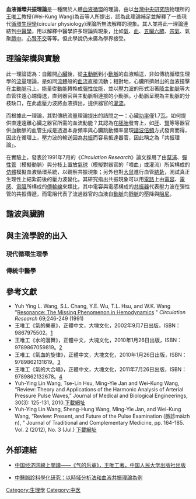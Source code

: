 {{NPOV|time=2007-08-06T05:19:29Z}}
{{Original research}}
{{medical}}
'''血液循環共振理論'''是一種關於人體[[血液|血液]][[循環|循環]]的理論，由以[[台灣|台灣]][[中央研究院|中央研究院]]物理所的[[王唯工|王唯工]]教授(Wei-Kung Wang)為首等人所提出，認為此理論補足並解釋了一些現代[[循环系统|循環生理學]](circular physiology)理論所無法解釋的現象。其人並將此一理論連結到[[中醫學|中醫學]]，用以解釋中醫學許多理論與現象，比如[[氣|氣]]、[[血|血]]、[[五臟六腑|五臟六腑]]、[[宗氣|宗氣]]、氣聚[[膻中|膻中]]、[[心腎不交|心腎不交]]等等。但此學說仍未廣為學界接受。

== 理論架構與實驗 ==
此一理論認為：自離開[[心臟|心臟]]後，從[[主動脈|主動脈]]到小[[動脈|動脈]]的血液輸送，非如傳統循環生理學的[[流量|流量]]理論，是如同[[流體|流體]]般的[[血流|血流]]直接流動；相對地，心臟所擠射出的血液撞擊在[[主動脈弓|主動脈弓]]上，能量從[[動能|動能]]轉換成[[彈性位能|彈性位能]]，並以[[壓力波|壓力波]]的形式沿著[[降主動脈|降主動脈]]等大血管往遠心端傳送，直到器官與主動脈相連接的小動脈。小動脈呈現為主動脈的分枝缺口，在此處壓力波將血液擠出，提供器官的[[灌流|灌流]]。

而根據此一理論，其對傳統流量理論提出的詰問之一：心臟[[功率|功率]]僅1.7[[瓦特|瓦]]，如何提供直達遠離心臟之器官所需的血流動能？其認為在[[胚胎學|胚胎]]發育上，如[[肝|肝]]、[[腎|腎]]等等器官供血動脈的血管生成是透過本身頻率與心臟跳動頻率呈現[[諧波|諧波]][[倍頻|倍頻]]方式發育而得，因此在循環上，壓力波的輸送因為[[共振|共振]]而容易抵達器官，因此稱之為「共振理論」。

在實驗上，發表於1991年7月的《''Circulation Research''》論文採用了由[[幫浦|幫浦]]、[[彈性管|彈性管]]（模擬動脈）與分枝上置放[[氣球|氣球]]（模擬對器官的「噴血」或灌流）所架構成的[[仿體|仿體]]模擬血液循環系統，以觀察共振現象；另外也對[[大鼠|大鼠]]進行血管[[結紮|結紮]]，測試真正生理性上結紮前後的壓力波變化。其研究指出共振現象可以用[[電路|電路]]上由[[電容|電容]]、[[電感|電感]]、[[電阻|電阻]]所構成的[[傳輸線|傳輸線]]來類比，其中電容與電感構成的[[共振器|共振器]]代表壓力波在彈性管的共振傳遞，而電阻代表了流過器官的血液自[[動脈|動脈]]向[[靜脈|靜脈]]的壓降與[[阻尼|阻尼]]。

== 諧波與臟腑 ==

== 與主流學說的出入 ==
===現代循環生理學===
===傳統中醫學===

== 參考文獻 ==
{{refbegin|2}}
* Yuh Ying L. Wang, S.L. Chang, Y.E. Wu, T.L. Hsu, and W.K. Wang "[http://circres.ahajournals.org/cgi/content/abstract/69/1/246 Resonance: The Missing Phenomenon in Hemodynamics] {{Wayback|url=http://circres.ahajournals.org/cgi/content/abstract/69/1/246 |date=20080118075415 }}" ''Circulation Research'' 69;246-249 (1991)
* 王唯工《氣的樂章》，正體中文，大塊文化，2002年9月7日出版，ISBN：9867975502。[https://web.archive.org/web/20100817210452/http://www.books.com.tw/exep/prod/booksfile.php?item=0010203692]
* 王唯工《水的漫舞》，正體中文，大塊文化，2010年1月26日出版，ISBN：9789867059819。[https://web.archive.org/web/20120607194304/http://www.books.com.tw/exep/prod/booksfile.php?item=0010360031]
* 王唯工《氣血的旋律》，正體中文，大塊文化，2010年1月26日出版，ISBN：9789862131619。[https://web.archive.org/web/20121111090021/http://www.books.com.tw/exep/prod/booksfile.php?item=0010459555]
* 王唯工《氣的大合唱》，正體中文，大塊文化，2011年7月26日出版，ISBN：9789862132678。[https://web.archive.org/web/20110921025834/http://www.books.com.tw/exep/prod/booksfile.php?item=0010513574]
*Yuh-Ying Lin Wang, Tse-Lin Hsu, Ming-Yie Jan and Wei-Kung Wang, “Review: Theory and Applications of the Harmonic Analysis of Arterial Pressure Pulse Waves,” Journal of Medical and Biological Engineerings, 30(3): 125-131, 2010.[https://www.semanticscholar.org/paper/Review-%3A-Theory-and-Applications-of-the-Harmonic-of-Wang-Hsu/71baea025cc9422840677e7a4c7434c0d92892c1 下載網址] {{Wayback|url=https://www.semanticscholar.org/paper/Review-%3A-Theory-and-Applications-of-the-Harmonic-of-Wang-Hsu/71baea025cc9422840677e7a4c7434c0d92892c1 |date=20180718001415 }}
*Yuh-Ying Lin Wang, Sheng-Hung Wang, Ming-Yie Jan, and Wei-Kung Wang, “Review: Present, and Future of the Pulse Examination (脈診màizh n), " Journal of Traditional and Complementary Medicine, pp. 164-185. Vol. 2 (2012), No. 3 (Jul.) [https://www.ncbi.nlm.nih.gov/pmc/articles/PMC3942893/ 下載網址]
{{refend}}

== 外部連結 ==
*{{zh-cn}}[https://web.archive.org/web/20070503212050/http://book.ce.cn/read/social/qdyz/ 中国经济网線上閱讀——《气的乐章》，王唯工著，中国人民大学出版社出版]
*[https://web.archive.org/web/20150610202554/http://nccuir.lib.nccu.edu.tw/handle/140.119/33481  中醫脈診科學化研究：以時域分析法和血液共振理論為例]

{{五臟六腑}}
{{Chinese medicine diagnosis}}

[[Category:生理學|Category:生理學]]
[[Category:中医|Category:中医]]